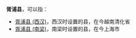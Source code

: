 '''胥浦县'''，可以指：
*[[胥浦县_(西汉)|胥浦县 (西汉)]]，西汉时设置的县，在今越南清化省
*[[胥浦县_(南梁)|胥浦县 (南梁)]]，南梁时设置的县，在今上海市

{{Disambig|X|Cat=三字亚洲县名消歧义}}